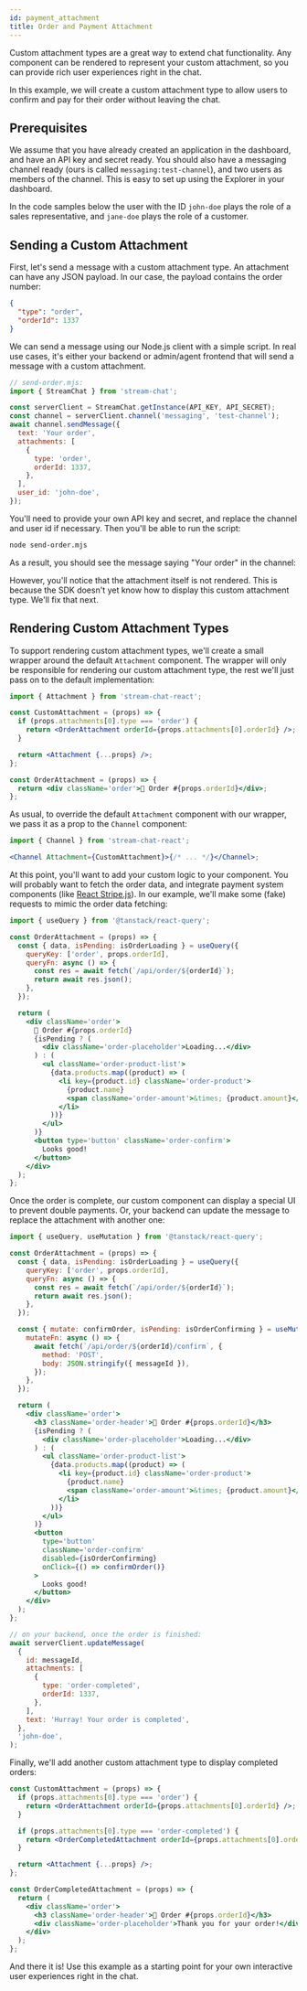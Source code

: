 ```yaml
---
id: payment_attachment
title: Order and Payment Attachment
---
```


Custom attachment types are a great way to extend chat functionality. Any
component can be rendered to represent your custom attachment, so you can
provide rich user experiences right in the chat.

In this example, we will create a custom attachment type to allow users to
confirm and pay for their order without leaving the chat.

## Prerequisites

We assume that you have already created an application in the dashboard, and
have an API key and secret ready. You should also have a messaging channel ready
(ours is called `messaging:test-channel`), and two users as members of the
channel. This is easy to set up using the Explorer in your dashboard.

In the code samples below the user with the ID `john-doe` plays the role of a
sales representative, and `jane-doe` plays the role of a customer.

## Sending a Custom Attachment

First, let's send a message with a custom attachment type. An attachment can
have any JSON payload. In our case, the payload contains the order number:

```json
{
  "type": "order",
  "orderId": 1337
}
```

We can send a message using our Node.js client with a simple script. In
real use cases, it's either your backend or admin/agent frontend that will send
a message with a custom attachment.

```js
// send-order.mjs:
import { StreamChat } from 'stream-chat';

const serverClient = StreamChat.getInstance(API_KEY, API_SECRET);
const channel = serverClient.channel('messaging', 'test-channel');
await channel.sendMessage({
  text: 'Your order',
  attachments: [
    {
      type: 'order',
      orderId: 1337,
    },
  ],
  user_id: 'john-doe',
});
```

You'll need to provide your own API key and secret, and replace the channel and
user id if necessary. Then you'll be able to run the script:

```sh
node send-order.mjs
```

As a result, you should see the message saying "Your order" in the channel:

However, you'll notice that the attachment itself is not rendered. This is
because the SDK doesn't yet know how to display this custom attachment type.
We'll fix that next.

## Rendering Custom Attachment Types

To support rendering custom attachment types, we'll create a small wrapper
around the default `Attachment` component. The wrapper will only be responsible
for rendering our custom attachment type, the rest we'll just pass on to the
default implementation:

```jsx
import { Attachment } from 'stream-chat-react';

const CustomAttachment = (props) => {
  if (props.attachments[0].type === 'order') {
    return <OrderAttachment orderId={props.attachments[0].orderId} />;
  }

  return <Attachment {...props} />;
};

const OrderAttachment = (props) => {
  return <div className='order'>🛒 Order #{props.orderId}</div>;
};
```

As usual, to override the default `Attachment` component with our wrapper, we
pass it as a prop to the `Channel` component:

```jsx
import { Channel } from 'stream-chat-react';

<Channel Attachment={CustomAttachment}>{/* ... */}</Channel>;
```

At this point, you'll want to add your custom logic to your component. You will
probably want to fetch the order data, and integrate payment system components
(like [React Stripe.js](https://docs.stripe.com/stripe-js/react)). In our
example, we'll make some (fake) requests to mimic the order data fetching:

```jsx
import { useQuery } from '@tanstack/react-query';

const OrderAttachment = (props) => {
  const { data, isPending: isOrderLoading } = useQuery({
    queryKey: ['order', props.orderId],
    queryFn: async () => {
      const res = await fetch(`/api/order/${orderId}`);
      return await res.json();
    },
  });

  return (
    <div className='order'>
      🛒 Order #{props.orderId}
      {isPending ? (
        <div className='order-placeholder'>Loading...</div>
      ) : (
        <ul className='order-product-list'>
          {data.products.map((product) => (
            <li key={product.id} className='order-product'>
              {product.name}
              <span className='order-amount'>&times; {product.amount}</span>
            </li>
          ))}
        </ul>
      )}
      <button type='button' className='order-confirm'>
        Looks good!
      </button>
    </div>
  );
};
```

Once the order is complete, our custom component can display a special UI to
prevent double payments. Or, your backend can update the message to replace the
attachment with another one:

```jsx
import { useQuery, useMutation } from '@tanstack/react-query';

const OrderAttachment = (props) => {
  const { data, isPending: isOrderLoading } = useQuery({
    queryKey: ['order', props.orderId],
    queryFn: async () => {
      const res = await fetch(`/api/order/${orderId}`);
      return await res.json();
    },
  });

  const { mutate: confirmOrder, isPending: isOrderConfirming } = useMutation({
    mutateFn: async () => {
      await fetch(`/api/order/${orderId}/confirm`, {
        method: 'POST',
        body: JSON.stringify({ messageId }),
      });
    },
  });

  return (
    <div className='order'>
      <h3 className='order-header'>🛒 Order #{props.orderId}</h3>
      {isPending ? (
        <div className='order-placeholder'>Loading...</div>
      ) : (
        <ul className='order-product-list'>
          {data.products.map((product) => (
            <li key={product.id} className='order-product'>
              {product.name}
              <span className='order-amount'>&times; {product.amount}</span>
            </li>
          ))}
        </ul>
      )}
      <button
        type='button'
        className='order-confirm'
        disabled={isOrderConfirming}
        onClick={() => confirmOrder()}
      >
        Looks good!
      </button>
    </div>
  );
};
```

```js
// on your backend, once the order is finished:
await serverClient.updateMessage(
  {
    id: messageId,
    attachments: [
      {
        type: 'order-completed',
        orderId: 1337,
      },
    ],
    text: 'Hurray! Your order is completed',
  },
  'john-doe',
);
```

Finally, we'll add another custom attachment type to display completed orders:

```jsx
const CustomAttachment = (props) => {
  if (props.attachments[0].type === 'order') {
    return <OrderAttachment orderId={props.attachments[0].orderId} />;
  }

  if (props.attachments[0].type === 'order-completed') {
    return <OrderCompletedAttachment orderId={props.attachments[0].orderId} />;
  }

  return <Attachment {...props} />;
};

const OrderCompletedAttachment = (props) => {
  return (
    <div className='order'>
      <h3 className='order-header'>🛒 Order #{props.orderId}</h3>
      <div className='order-placeholder'>Thank you for your order!</div>
    </div>
  );
};
```

And there it is! Use this example as a starting point for your own interactive
user experiences right in the chat.
